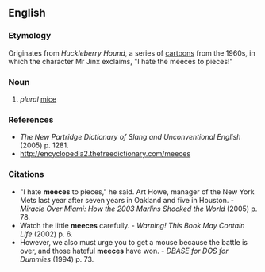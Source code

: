 ==English==
===Etymology===
Originates from ''Huckleberry Hound'', a series of [[cartoon]]s from the 1960s, in which the character Mr Jinx exclaims, "I hate the meeces to pieces!"

===Noun===
#''plural'' [[mice]]

===References===
*''The New Partridge Dictionary of Slang and Unconventional English'' (2005) p. 1281.
*http://encyclopedia2.thefreedictionary.com/meeces

===Citations===
*"I hate '''meeces''' to pieces," he said. Art Howe, manager of the New York Mets last year after seven years in Oakland and five in Houston. - ''Miracle Over Miami: How the 2003 Marlins Shocked the World'' (2005) p. 78.
*Watch the little '''meeces''' carefully. - ''Warning! This Book May Contain Life'' (2002) p. 6.
*However, we also must urge you to get a mouse because the battle is over, and those hateful '''meeces''' have won. - ''DBASE for DOS for Dummies'' (1994) p. 73.